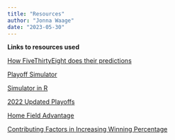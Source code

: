```yaml
---
title: "Resources"
author: "Jonna Waage"
date: "2023-05-30"
---
```


**Links to resources used**

[How FiveThirtyEight does their predictions](https://fivethirtyeight.com/features/how-our-mlb-predictions-work/)

[Playoff Simulator](https://playoffpredictors.com/Baseball?L=Aw18ZXTt-DFOS1b0c17Pd-wYUcSaWeRZVdTbXfQ408y6xQEwCMw7wn7Azvy6CuQ4QLHD+QqZMkyxI+VPEy1I6UtnilowVp3KFE3etOztpqzq2rFB9XN1Xjh88flnH+h06+Wii6WyiESns4qXgoGAYHSZua2blEa9h4ebi7OGgmGomqF4XklTmFpiY5hkRkOoQVV+rHRVRXJKu7BJkFZ1SFNRd2teq3JpWNVPHKaSQkdMz2aNrNZJqOhifEBC4E+Q8F2xTGpMeEDFSfcuctrS0bzm3W9RrkHhafWC8eucz92jUI+BtohZfGDrHkAUtpp1topEEA)

[Simulator in R](https://baseballwithr.wordpress.com/2020/06/29/simulating-a-60-game-season/)

[2022 Updated Playoffs](https://www.sportingnews.com/us/mlb/news/mlb-expanded-playoffs-postseason-2022-teams/sayv4pysmmlopks7hg2o2lbv)

[Home Field Advantage](https://sabr.org/journal/article/home-field-advantage/#:~:text=In%20every%20sport%20and%20at,percent%20of%20the%20games%20played.)

[Contributing Factors in Increasing Winning Percentage](https://digitalcommons.bryant.edu/cgi/viewcontent.cgi?article=1021&context=honors_finance#:~:text=Potential%20factors%20that%20affect%20winning,home%20runs%2C%20runs%20batted%20in)

